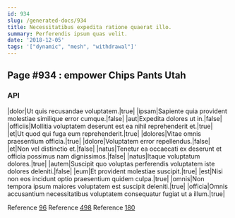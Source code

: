 ```yaml
---
id: 934
slug: /generated-docs/934
title: Necessitatibus expedita ratione quaerat illo.
summary: Perferendis ipsum quas velit.
date: '2018-12-05'
tags: '["dynamic", "mesh", "withdrawal"]'
---
```

<Partial />

## Page #934 : empower Chips Pants Utah
### API

|dolor|Ut quis recusandae voluptatem.|true|
|ipsam|Sapiente quia provident molestiae similique error cumque.|false|
|aut|Expedita dolores ut in.|false|
|officiis|Mollitia voluptatem deserunt est ea nihil reprehenderit et.|true|
|et|Ut quod qui fuga eum reprehenderit.|true|
|dolores|Vitae omnis praesentium officia.|true|
|dolore|Voluptatem error repellendus.|false|
|et|Non vel distinctio et.|false|
|natus|Tenetur ea occaecati ex deserunt et officia possimus nam dignissimos.|false|
|natus|Itaque voluptatum dolores.|true|
|autem|Suscipit quo voluptas perferendis voluptatem iste dolores deleniti.|false|
|eum|Et provident molestiae suscipit.|true|
|est|Nisi non eos incidunt optio praesentium quidem culpa.|true|
|omnis|Non tempora ipsum maiores voluptatem est suscipit deleniti.|true|
|officia|Omnis accusantium necessitatibus voluptatem consequatur fugiat ut a illum.|true|

Reference [96](/generated-docs/96)
Reference [498](/generated-docs/498)
Reference [180](/generated-docs/180)



